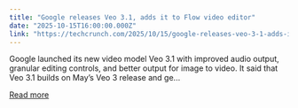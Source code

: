 ```yaml
---
title: "Google releases Veo 3.1, adds it to Flow video editor"
date: "2025-10-15T16:00:00.000Z"
link: "https://techcrunch.com/2025/10/15/google-releases-veo-3-1-adds-it-to-flow-video-editor/"
---
```


Google launched its new video model Veo 3.1 with improved audio output, granular editing controls, and better output for image to video. It said that Veo 3.1 builds on May&#8217;s Veo 3 release and ge...

[Read more](https://techcrunch.com/2025/10/15/google-releases-veo-3-1-adds-it-to-flow-video-editor/)
